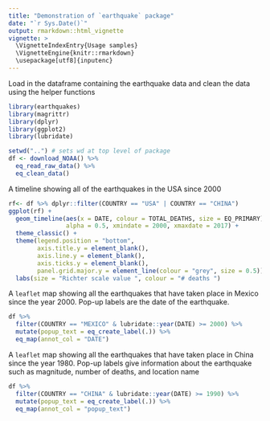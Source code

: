 ```yaml
---
title: "Demonstration of `earthquake` package"
date: "`r Sys.Date()`"
output: rmarkdown::html_vignette
vignette: >
  \VignetteIndexEntry{Usage samples}
  \VignetteEngine{knitr::rmarkdown}
  \usepackage[utf8]{inputenc}
---
```


Load in the dataframe containing the earthquake data and clean the data using the helper functions
```r
library(earthquakes)
library(magrittr)
library(dplyr)
library(ggplot2)
library(lubridate)

setwd("..") # sets wd at top level of package
df <- download_NOAA() %>%
  eq_read_raw_data() %>%
  eq_clean_data()
```

A timeline showing all of the earthquakes in the USA since 2000
```r
rf<- df %>% dplyr::filter(COUNTRY == "USA" | COUNTRY == "CHINA")
ggplot(rf) +
  geom_timeline(aes(x = DATE, colour = TOTAL_DEATHS, size = EQ_PRIMARY), 
                alpha = 0.5, xmindate = 2000, xmaxdate = 2017) +
  theme_classic() +
  theme(legend.position = "bottom",
        axis.title.y = element_blank(), 
        axis.line.y = element_blank(), 
        axis.ticks.y = element_blank(),
        panel.grid.major.y = element_line(colour = "grey", size = 0.5)) +
  labs(size = "Richter scale value ", colour = "# deaths ")
```

A `leaflet` map showing all the earthquakes that have taken place in Mexico since the year 2000.  Pop-up labels are the date of the earthquake.
```r
df %>% 
  filter(COUNTRY == "MEXICO" & lubridate::year(DATE) >= 2000) %>%
  mutate(popup_text = eq_create_label(.)) %>% 
  eq_map(annot_col = "DATE")
```

A `leaflet` map showing all the earthquakes that have taken place in China since the year 1980.  Pop-up labels give information about the earthquake such as magnitude, number of deaths, and location name 
```r
df %>% 
  filter(COUNTRY == "CHINA" & lubridate::year(DATE) >= 1990) %>%
  mutate(popup_text = eq_create_label(.)) %>% 
  eq_map(annot_col = "popup_text")
```

